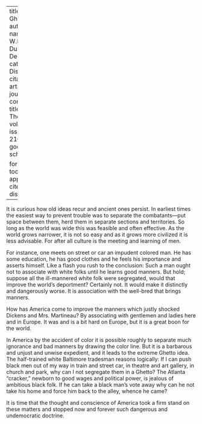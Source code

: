
---
title: 'The Ghetto'
author:
  - name:
      given: W.E.B.
      family: Du Bois
date: Dec. 1910
categories: 
  - Discrimination
citation: 
  type: article-journal
  container-title: The Crisis
  volume: 1
  issue: 2
  page: 21--22
google-scholar: true

format:
  html:
    toc: false
    appendix-cite-as: display
---


It is curious how old ideas recur and ancient ones persist. In earliest times the easiest way to prevent trouble was to separate the combatants---put space between them, herd them in separate sections and territories. So long as the world was wide this was feasible and often effective. As the world grows narrower, it is not so easy and as it grows more civilized it is less advisable. For after all culture is the meeting and learning of men.

For instance, one meets on street or car an impudent colored man. He has some education, he has good clothes and he feels his importance and asserts himself. Like a flash you rush to the conclusion: Such a man ought not to associate with white folks until he learns good manners. But hold; suppose all the ill-mannered white folk were segregated, would that improve the world's deportment? Certainly not. It would make it distinctly and dangerously worse. It is association with the well-bred that brings manners.

How has America come to improve the manners which justly shocked Dickens and Mrs. Martineau? By associating with gentlemen and ladies here and in Europe. It was and is a bit hard on Europe, but it is a great boon for the world.

In America by the accident of color it is possible roughly to separate much ignorance and bad manners by drawing the color line. But it is a barbarous and unjust and unwise expedient, and it leads to the extreme Ghetto idea. The half-trained white Baltimore tradesman reasons logically: If I can push black men out of my way in train and street car, in theatre and art gallery, in church and park, why can I not segregate them in a Ghetto? The Atlanta "cracker," newborn to good wages and political power, is jealous of ambitious black folk. If he can take a black man's vote away why can he not take his home and force him back to the alley, whence he came?

It is time that the thought and conscience of America took a firm stand on these matters and stopped now and forever such dangerous and undemocratic doctrine.

